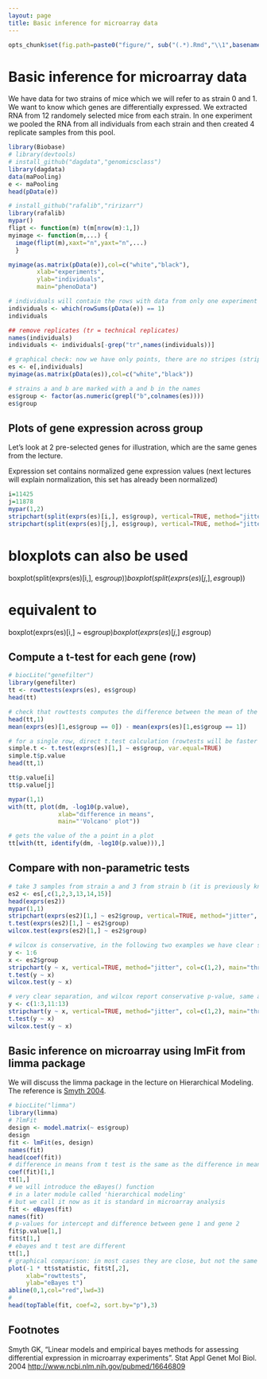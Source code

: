 ```yaml
---
layout: page
title: Basic inference for microarray data
---
```


```r
opts_chunk$set(fig.path=paste0("figure/", sub("(.*).Rmd","\\1",basename(knitr:::knit_concord$get('infile'))), "-"))
```

# Basic inference for microarray data

We have data for two strains of mice which we will refer to as strain 0 and 1. We want to know which genes are differentially expressed.  We extracted RNA from 12 randomely selected mice from each strain. In one experiment we pooled the RNA from all individuals from each strain and then created 4 replicate samples from this pool. 

```r
library(Biobase)
# library(devtools)
# install_github("dagdata","genomicsclass")
library(dagdata)
data(maPooling)
e <- maPooling
head(pData(e))

# install_github("rafalib","ririzarr")
library(rafalib)
mypar()
flipt <- function(m) t(m[nrow(m):1,])
myimage <- function(m,...) {
  image(flipt(m),xaxt="n",yaxt="n",...)
  }

myimage(as.matrix(pData(e)),col=c("white","black"),
        xlab="experiments",
        ylab="individuals",
        main="phenoData")

# individuals will contain the rows with data from only one experiment
individuals <- which(rowSums(pData(e)) == 1)
individuals

## remove replicates (tr = technical replicates)
names(individuals)
individuals <- individuals[-grep("tr",names(individuals))]

# graphical check: now we have only points, there are no stripes (stripe= several rows containing data from the same experiment, as in the original data).
es <- e[,individuals]
myimage(as.matrix(pData(es)),col=c("white","black"))

# strains a and b are marked with a and b in the names
es$group <- factor(as.numeric(grepl("b",colnames(es))))
es$group
```

## Plots of gene expression across group

Let's look at 2 pre-selected genes for illustration, which are the same genes from the lecture.

Expression set contains normalized gene expression values (next lectures will explain normalization, this set has already been normalized)
```r
i=11425
j=11878
mypar(1,2)
stripchart(split(exprs(es)[i,], es$group), vertical=TRUE, method="jitter", col=c(1,2), main="Gene 1", xlab="Group", pch=15)
stripchart(split(exprs(es)[j,], es$group), vertical=TRUE, method="jitter", col=c(1,2), main="Gene 2", xlab="Group", pch=15)
```

# bloxplots can also be used
boxplot(split(exprs(es)[i,], es$group))
boxplot(split(exprs(es)[j,], es$group))

# equivalent to
boxplot(exprs(es)[i,] ~ es$group)
boxplot(exprs(es)[j,] ~ es$group)

## Compute a t-test for each gene (row)

```r
# biocLite("genefilter")
library(genefilter)
tt <- rowttests(exprs(es), es$group)
head(tt)

# check that rowttests computes the difference between the mean of the first group and the mean of the second group, reports it tt$dm
head(tt,1)
mean(exprs(es)[1,es$group == 0]) - mean(exprs(es)[1,es$group == 1]) 

# for a single row, direct t.test calculation (rowtests will be faster for many rows)
simple.t <- t.test(exprs(es)[1,] ~ es$group, var.equal=TRUE)
simple.t$p.value
head(tt,1)

tt$p.value[i]
tt$p.value[j]

mypar(1,1)
with(tt, plot(dm, -log10(p.value), 
              xlab="difference in means",
              main="'Volcano' plot"))

# gets the value of the a point in a plot
tt[with(tt, identify(dm, -log10(p.value))),]
```

## Compare with non-parametric tests

```r
# take 3 samples from strain a and 3 from strain b (it is previously known that 1,2 3 belong to strain a and 13, 14, 15 belong to strain b)
es2 <- es[,c(1,2,3,13,14,15)]
head(exprs(es2))
mypar(1,1)
stripchart(exprs(es2)[1,] ~ es2$group, vertical=TRUE, method="jitter", col=c(1,2), main="three samples per group", xlab="Group", ylab="", pch=15)
t.test(exprs(es2)[1,] ~ es2$group)
wilcox.test(exprs(es2)[1,] ~ es2$group)

# wilcox is conservative, in the following two examples we have clear separation between groups but p.value is much higher than t test
y <- 1:6
x <- es2$group
stripchart(y ~ x, vertical=TRUE, method="jitter", col=c(1,2), main="three samples per group", xlab="Group", ylab="", pch=15)
t.test(y ~ x)
wilcox.test(y ~ x)

# very clear separation, and wilcox report conservative p-value, same as previous example, as ranks are identicals in both cases
y <- c(1:3,11:13)
stripchart(y ~ x, vertical=TRUE, method="jitter", col=c(1,2), main="three samples per group", xlab="Group", ylab="", pch=15)
t.test(y ~ x)
wilcox.test(y ~ x)
```

## Basic inference on microarray using lmFit from limma package

We will discuss the limma package in the lecture on Hierarchical Modeling. The reference is [Smyth 2004](#foot).

```r
# biocLite("limma")
library(limma)
# ?lmFit
design <- model.matrix(~ es$group)
design
fit <- lmFit(es, design)
names(fit)
head(coef(fit))
# difference in means from t test is the same as the difference in means reported by t test
coef(fit)[1,]
tt[1,]
# we will introduce the eBayes() function
# in a later module called 'hierarchical modeling'
# but we call it now as it is standard in microarray analysis
fit <- eBayes(fit)
names(fit)
# p-values for intercept and difference between gene 1 and gene 2
fit$p.value[1,]
fit$t[1,]
# ebayes and t test are different
tt[1,]
# graphical comparison: in most cases they are close, but not the same
plot(-1 * tt$statistic, fit$t[,2],
     xlab="rowttests", 
     ylab="eBayes t")
abline(0,1,col="red",lwd=3)
#
head(topTable(fit, coef=2, sort.by="p"),3)
```

## Footnotes <a name="foot"></a>

Smyth GK, "Linear models and empirical bayes methods for assessing differential expression in microarray experiments". Stat Appl Genet Mol Biol. 2004 <http://www.ncbi.nlm.nih.gov/pubmed/16646809>
